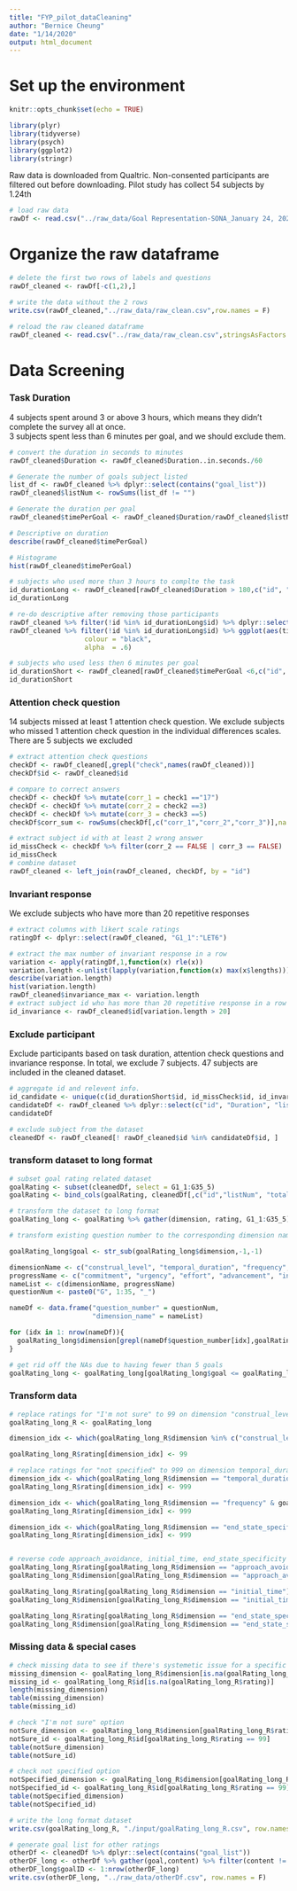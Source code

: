 ```yaml
---
title: "FYP_pilot_dataCleaning"
author: "Bernice Cheung"
date: "1/14/2020"
output: html_document
---
```

# Set up the environment
```r
knitr::opts_chunk$set(echo = TRUE)
```

```r
library(plyr)
library(tidyverse)
library(psych)
library(ggplot2)
library(stringr)
```

Raw data is downloaded from Qualtric. Non-consented participants are filtered out before downloading. Pilot study has collect 54 subjects by 1.24th 
```r
# load raw data
rawDf <- read.csv("../raw_data/Goal Representation-SONA_January 24, 2020_04.55.csv",stringsAsFactors = F)
```

# Organize the raw dataframe
```r
# delete the first two rows of labels and questions 
rawDf_cleaned <- rawDf[-c(1,2),]

# write the data without the 2 rows
write.csv(rawDf_cleaned,"../raw_data/raw_clean.csv",row.names = F)

# reload the raw cleaned dataframe
rawDf_cleaned <- read.csv("../raw_data/raw_clean.csv",stringsAsFactors = F)
```

# Data Screening

### Task Duration

4 subjects spent around 3 or above 3 hours, which means they didn't complete the survey all at once.  
3 subjects spent less than 6 minutes per goal, and we should exclude them. 
```r
# convert the duration in seconds to minutes
rawDf_cleaned$Duration <- rawDf_cleaned$Duration..in.seconds./60

# Generate the number of goals subject listed
list_df <- rawDf_cleaned %>% dplyr::select(contains("goal_list"))
rawDf_cleaned$listNum <- rowSums(list_df != "")

# Generate the duration per goal
rawDf_cleaned$timePerGoal <- rawDf_cleaned$Duration/rawDf_cleaned$listNum

# Descriptive on duration
describe(rawDf_cleaned$timePerGoal)

# Histograme
hist(rawDf_cleaned$timePerGoal)

# subjects who used more than 3 hours to complte the task
id_durationLong <- rawDf_cleaned[rawDf_cleaned$Duration > 180,c("id", "Duration", "listNum")]
id_durationLong

# re-do descriptive after removing those participants
rawDf_cleaned %>% filter(!id %in% id_durationLong$id) %>% dplyr::select(timePerGoal) %>% describe()
rawDf_cleaned %>% filter(!id %in% id_durationLong$id) %>% ggplot(aes(timePerGoal)) + geom_histogram(fill   = "orange",
                   colour = "black",
                   alpha  = .6)

# subjects who used less then 6 minutes per goal
id_durationShort <- rawDf_cleaned[rawDf_cleaned$timePerGoal <6,c("id", "Duration", "listNum")]
id_durationShort
```

### Attention check question
14 subjects missed at least 1 attention check question. We exclude subjects who missed 1 attention check question in the individual differences scales. There are 5 subjects we excluded
```r
# extract attention check questions
checkDf <- rawDf_cleaned[,grepl("check",names(rawDf_cleaned))]
checkDf$id <- rawDf_cleaned$id

# compare to correct answers
checkDf <- checkDf %>% mutate(corr_1 = check1 =="17")
checkDf <- checkDf %>% mutate(corr_2 = check2 ==3)
checkDf <- checkDf %>% mutate(corr_3 = check3 ==5)
checkDf$corr_sum <- rowSums(checkDf[,c("corr_1","corr_2","corr_3")],na.rm = T)

# extract subject id with at least 2 wrong answer
id_missCheck <- checkDf %>% filter(corr_2 == FALSE | corr_3 == FALSE)
id_missCheck
# combine dataset
rawDf_cleaned <- left_join(rawDf_cleaned, checkDf, by = "id")
```

### Invariant response
We exclude subjects who have more than 20 repetitive responses 
```r
# extract columns with likert scale ratings 
ratingDf <- dplyr::select(rawDf_cleaned, "G1_1":"LET6")

# extract the max number of invariant response in a row
variation <- apply(ratingDf,1,function(x) rle(x))
variation.length <-unlist(lapply(variation,function(x) max(x$lengths)))
describe(variation.length)
hist(variation.length)
rawDf_cleaned$invariance_max <- variation.length
# extract subject id who has more than 20 repetitive response in a row
id_invariance <- rawDf_cleaned$id[variation.length > 20]
```

### Exclude participant
Exclude participants based on task duration, attention check questions and invariance response. In total, we exclude 7 subjects. 47 subjects are included in the cleaned dataset.
```r
# aggregate id and relevent info.
id_candidate <- unique(c(id_durationShort$id, id_missCheck$id, id_invariance))
candidateDf <- rawDf_cleaned %>% dplyr::select(c("id", "Duration", "listNum", "corr_sum", "invariance_max")) %>% filter(id %in% id_candidate)
candidateDf

# exclude subject from the dataset 
cleanedDf <- rawDf_cleaned[! rawDf_cleaned$id %in% candidateDf$id, ]
```

### transform dataset to long format
```r
# subset goal rating related dataset 
goalRating <- subset(cleanedDf, select = G1_1:G35_5)
goalRating <- bind_cols(goalRating, cleanedDf[,c("id","listNum", "total_goal")])

# transform the dataset to long format
goalRating_long <- goalRating %>% gather(dimension, rating, G1_1:G35_5)

# transform existing question number to the corresponding dimension name and goal number

goalRating_long$goal <- str_sub(goalRating_long$dimension,-1,-1)

dimensionName <- c("construal_level", "temporal_duration", "frequency", "specificity", "end_state_specificity", "approach_avoidance", "attainment_maintenance", "measurability", "importance", "meaningfulness", "instrumentality", "connectedness", "attractiveness_achievement", "attractiveness_progress", "social_desirability", "difficulty", "affordance", "attainability", "clarity", "control", "external_motivation", "introjected_motivation", "identified_motivation", "intrinsic_motivation", "ought_motivation", "ideal_motivation", "basic_needs", "commonality", "visibility", "external_importance")
progressName <- c("commitment", "urgency", "effort", "advancement", "initial_time")
nameList <- c(dimensionName, progressName)
questionNum <- paste0("G", 1:35, "_")

nameDf <- data.frame("question_number" = questionNum,
                     "dimension_name" = nameList)

for (idx in 1: nrow(nameDf)){
  goalRating_long$dimension[grepl(nameDf$question_number[idx],goalRating_long$dimension)] <- as.character(nameDf$dimension_name[idx])
}

# get rid off the NAs due to having fewer than 5 goals
goalRating_long <- goalRating_long[goalRating_long$goal <= goalRating_long$listNum,]

```

### Transform data
```r
# replace ratings for "I'm not sure" to 99 on dimension "construal_level","approach_avoidance","attainment_maintenance"
goalRating_long_R <- goalRating_long 

dimension_idx <- which(goalRating_long_R$dimension %in% c("construal_level","approach_avoidance","attainment_maintenance") == T & goalRating_long_R $ rating == 4)

goalRating_long_R$rating[dimension_idx] <- 99

# replace ratings for "not specified" to 999 on dimension temporal_duration, frequency, end_state_specificity
dimension_idx <- which(goalRating_long_R$dimension == "temporal_duration" & goalRating_long_R $ rating == 5)
goalRating_long_R$rating[dimension_idx] <- 999

dimension_idx <- which(goalRating_long_R$dimension == "frequency" & goalRating_long_R $ rating == 3)
goalRating_long_R$rating[dimension_idx] <- 999

dimension_idx <- which(goalRating_long_R$dimension == "end_state_specificity" & goalRating_long_R $ rating == 4)
goalRating_long_R$rating[dimension_idx] <- 999


# reverse code approach_avoidance, initial_time, end_state_specificity
goalRating_long_R$rating[goalRating_long_R$dimension == "approach_avoidance"] <- recode(goalRating_long_R$rating[goalRating_long_R$dimension == "approach_avoidance"], '1' = 7, '2' = 6, '3' = 5, '5' = 3, '6' = 2, '7' = 1)
goalRating_long_R$dimension[goalRating_long_R$dimension == "approach_avoidance"] <- "approach_avoidance_R"

goalRating_long_R$rating[goalRating_long_R$dimension == "initial_time"] <- recode(goalRating_long_R$rating[goalRating_long_R$dimension == "initial_time"], '1' = 8, '2' = 7, '3' = 6, '4' = 5 , '5' = 4, '6' = 3, '7' = 2, '8' = 1)
goalRating_long_R$dimension[goalRating_long_R$dimension == "initial_time"] <- "initial_time_R"

goalRating_long_R$rating[goalRating_long_R$dimension == "end_state_specificity"] <- recode(goalRating_long_R$rating[goalRating_long_R$dimension == "end_state_specificity"], '1' = 3, '2' = 2, '3' = 1)
goalRating_long_R$dimension[goalRating_long_R$dimension == "end_state_specificity"] <- "end_state_specificity_R"
```

### Missing data & special cases
```r
# check missing data to see if there's systemetic issue for a specific subject or a dimension
missing_dimension <- goalRating_long_R$dimension[is.na(goalRating_long_R$rating)]
missing_id <- goalRating_long_R$id[is.na(goalRating_long_R$rating)]
length(missing_dimension)
table(missing_dimension)
table(missing_id)
```

```r
# check "I'm not sure" option
notSure_dimension <- goalRating_long_R$dimension[goalRating_long_R$rating == 99]
notSure_id <- goalRating_long_R$id[goalRating_long_R$rating == 99]
table(notSure_dimension)
table(notSure_id)
```

```r
# check not specified option
notSpecified_dimension <- goalRating_long_R$dimension[goalRating_long_R$rating == 999]
notSpecified_id <- goalRating_long_R$id[goalRating_long_R$rating == 99]
table(notSpecified_dimension)
table(notSpecified_id)
```

```r
# write the long format dataset
write.csv(goalRating_long_R, "./input/goalRating_long_R.csv", row.names = F)
```


```r
# generate goal list for other ratings
otherDf <- cleanedDf %>% dplyr::select(contains("goal_list"))
otherDF_long <- otherDf %>% gather(goal,content) %>% filter(content != "")
otherDF_long$goalID <- 1:nrow(otherDF_long)
write.csv(otherDF_long, "../raw_data/otherDf.csv", row.names = F)
```

